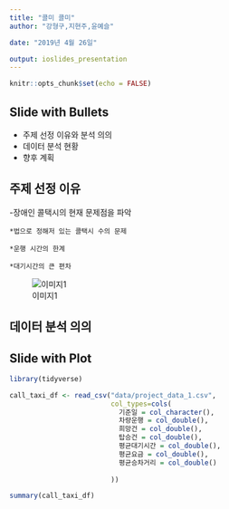 ---
title: "콜미 콜미"
author: "강형구,지현주,윤예슬"

date: "2019년 4월 26일"

output: ioslides_presentation
---

```{r setup, include=FALSE}
knitr::opts_chunk$set(echo = FALSE)
```


## Slide with Bullets

- 주제 선정 이유와 분석 의의
- 데이터 분석 현황
- 향후 계획

## 주제 선정 이유

-장애인 콜택시의 현재 문제점을 파악
   
    *법으로 정해저 있는 콜택시 수의 문제
   
    *운행 시간의 한계
  
    *대기시간의 큰 편차
   ![이미지1](http://newsimg.hankookilbo.com/2017/12/13/201712131998205869_1.jpg)

## 데이터 분석 의의


## Slide with Plot

```{r echo=TRUE}
library(tidyverse)

call_taxi_df <- read_csv("data/project_data_1.csv",
                         col_types=cols(
                           기준일 = col_character(),
                           차량운행 = col_double(),
                           희망건 = col_double(),
                           탑승건 = col_double(),
                           평균대기시간 = col_double(),
                           평균요금 = col_double(),
                           평균승차거리 = col_double()
                           
                         ))

summary(call_taxi_df)

```

